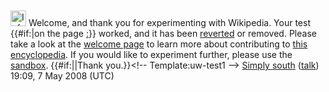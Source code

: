 <article id="17310971" title=User talk:Jlh356>
	<talkpage id="17310971" title="User talk:Jlh356">
[[Image:Information.svg|25px]] Welcome, and thank you for experimenting with Wikipedia. Your test {{#if:|on the page [[:]]}} worked, and it has been [[Help:Reverting|reverted]] or removed. Please take a look at the [[Wikipedia:Introduction|welcome page]] to learn more about contributing to [[Wikipedia|this encyclopedia]]. If you would like to experiment further, please use the [[Wikipedia:Sandbox|sandbox]]. {{#if:|{{{2}}}|Thank you.}}&lt;!-- Template:uw-test1 --&gt; [[User:Simply south|Simply south]] ([[User talk:Simply south|talk]]) 19:09, 7 May 2008 (UTC)
	</talkpage>
</article>